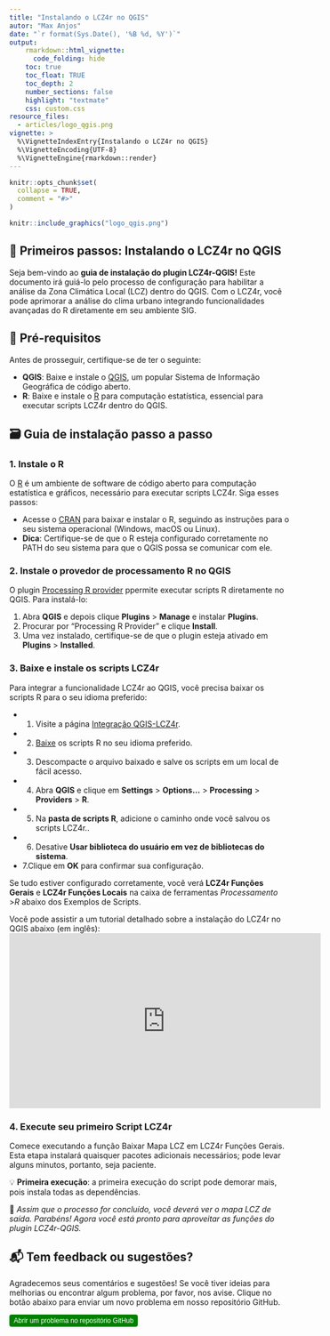 ```yaml
---
title: "Instalando o LCZ4r no QGIS"
autor: "Max Anjos"
date: "`r format(Sys.Date(), '%B %d, %Y')`"
output:
    rmarkdown::html_vignette:
      code_folding: hide
    toc: true
    toc_float: TRUE
    toc_depth: 2
    number_sections: false
    highlight: "textmate"
    css: custom.css
resource_files:
  - articles/logo_qgis.png
vignette: >
  %\VignetteIndexEntry{Instalando o LCZ4r no QGIS}
  %\VignetteEncoding{UTF-8}
  %\VignetteEngine{rmarkdown::render}
---
```


```r
knitr::opts_chunk$set(
  collapse = TRUE,
  comment = "#>"
)
```

```r
knitr::include_graphics("logo_qgis.png")
```

## 🚀 Primeiros passos: Instalando o LCZ4r no QGIS

Seja bem-vindo ao **guia de instalação do plugin LCZ4r-QGIS!** Este documento irá guiá-lo pelo processo de configuração para habilitar a análise da Zona Climática Local (LCZ) dentro do QGIS. Com o LCZ4r, você pode aprimorar a análise do clima urbano integrando funcionalidades avançadas do R diretamente em seu ambiente SIG.

## 📌  Pré-requisitos

Antes de prosseguir, certifique-se de ter o seguinte:

-   **QGIS**: Baixe e instale o [QGIS](https://qgis.org/), um popular Sistema de Informação Geográfica de código aberto.
-   **R**: Baixe e instale o [R](https://www.r-project.org/) para computação estatística, essencial para executar scripts LCZ4r dentro do QGIS.

## 🗃  Guia de instalação passo a passo

### 1. Instale o R

O [R](https://www.r-project.org/) é um ambiente de software de código aberto para computação estatística e gráficos, necessário para executar scripts LCZ4r. Siga esses passos:

* Acesse o [CRAN](https://cran.r-project.org/) para baixar e instalar o R, seguindo as instruções para o seu sistema operacional (Windows, macOS ou Linux). 
* **Dica**: Certifique-se de que o R esteja configurado corretamente no PATH do seu sistema para que o QGIS possa se comunicar com ele.

### 2. Instale o provedor de processamento R no QGIS

O plugin [Processing R provider](https://north-road.github.io/qgis-processing-r/) ppermite executar scripts R diretamente no QGIS. Para instalá-lo:

1.  Abra **QGIS** e depois clique **Plugins** \> **Manage** e instalar **Plugins**.
2.  Procurar por "Processing R Provider" e clique **Install**.
3.  Uma vez instalado, certifique-se de que o plugin esteja ativado em **Plugins** \> **Installed**.

### 3. Baixe e instale os scripts LCZ4r

Para integrar a funcionalidade LCZ4r ao QGIS, você precisa baixar os scripts R para o seu idioma preferido:

* 1. Visite a página [Integração QGIS-LCZ4r](https://bymaxanjos.github.io/LCZ4r/index.html).
* 2. [Baixe](https://bymaxanjos.github.io/LCZ4r/articles/english_lcz4r_qgis.html) os scripts R no seu idioma preferido.
* 3. Descompacte o arquivo baixado e salve os scripts em um local de fácil acesso.
* 4. Abra **QGIS** e clique em **Settings** \> **Options...** \> **Processing** \> **Providers** \> **R**.
* 5. Na **pasta de scripts R**, adicione o caminho onde você salvou os scripts LCZ4r..
* 6. Desative **Usar biblioteca do usuário em vez de bibliotecas do sistema**.
* 7.Clique em **OK** para confirmar sua configuração.

Se tudo estiver configurado corretamente, você verá **LCZ4r Funções Gerais** e **LCZ4r Funções Locais** na caixa de ferramentas *Processamento* \>*R* abaixo dos Exemplos de Scripts.

Você pode assistir a um tutorial detalhado sobre a instalação do LCZ4r no QGIS abaixo (em inglês):
<!-- Embedded Video -->
<iframe width="560" height="315" 
        src="https://www.youtube.com/embed/RalGSgx8v2Q" 
        title="LCZ4r Installation Tutorial" 
        frameborder="0" allow="accelerometer; autoplay; clipboard-write; encrypted-media; gyroscope; picture-in-picture" 
        allowfullscreen></iframe>

### 4. Execute seu primeiro Script LCZ4r

Comece executando a função Baixar Mapa LCZ em LCZ4r Funções Gerais. Esta etapa instalará quaisquer pacotes adicionais necessários; pode levar alguns minutos, portanto, seja paciente.

💡 **Primeira execução**: a primeira execução do script pode demorar mais, pois instala todas as dependências.

🌟 *Assim que o processo for concluído, você deverá ver o mapa LCZ de saída. Parabéns! Agora você está pronto para aproveitar as funções do plugin LCZ4r-QGIS.*

## 📬 Tem feedback ou sugestões?

Agradecemos seus comentários e sugestões! Se você tiver ideias para melhorias ou encontrar algum problema, por favor, nos avise. Clique no botão abaixo para enviar um novo problema em nosso repositório GitHub.

<button type="button" class="btn" style="background-color: #008000; color: white; padding: .25rem .5rem; font-size: .75rem; border: none; border-radius: .25rem;">

<a href='https://github.com/ByMaxAnjos/QGIS-LCZ4r-Multilingual/issues/new'style="text-decoration: none; color: white;"> Abrir um problema no repositório GitHub </a>
</button>


